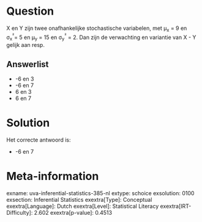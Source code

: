 Question
========

X en Y zijn twee onafhankelijke stochastische variabelen, met μ~x~ = 9
en σ~x~^²^= 5 en μ~y~ = 15 en σ~y~^²^ = 2. Dan zijn de verwachting en
variantie van X - Y gelijk aan resp.

Answerlist
----------

* -6 en 3
* -6 en 7
* 6 en 3
* 6 en 7

Solution
========

Het correcte antwoord is: 

* -6 en 7

Meta-information
================
exname: uva-inferential-statistics-385-nl
extype: schoice
exsolution: 0100
exsection: Inferential Statistics
exextra[Type]: Conceptual
exextra[Language]: Dutch
exextra[Level]: Statistical Literacy
exextra[IRT-Difficulty]: 2.602
exextra[p-value]: 0.4513
